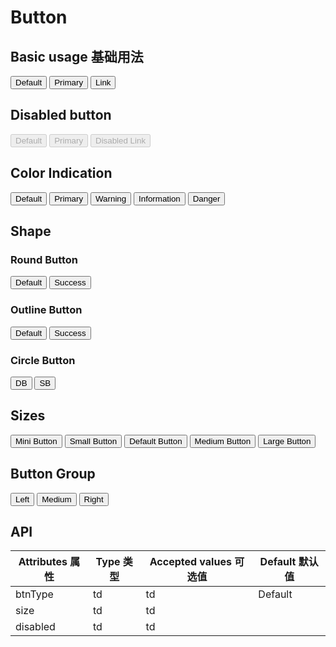 

<Meta title="Components 基础组件/01 - Button 按钮" component={Button} />

# Button

## Basic usage 基础用法

<Preview>
  <Button>Default</Button>
  <Button btnType="primary">Primary</Button>
  <Button btnType="link">Link</Button>
</Preview>

## Disabled button

<Preview>
  <Button disabled>Default</Button>
  <Button btnType="primary" disabled>
    Primary
  </Button>
  <Button btnType="link" disabled>
    Disabled Link
  </Button>
</Preview>

## Color Indication

<Preview>
  <Button>Default</Button>
  <Button btnType="primary">Primary</Button>
  <Button btnType="warning">Warning</Button>
  <Button btnType="info">Information</Button>
  <Button btnType="danger">Danger</Button>
</Preview>

## Shape

### Round Button

<Preview>
  <Button round>Default</Button>
  <Button btnType="primary" round>
    Success
  </Button>
</Preview>

### Outline Button

<Preview>
  <Button plain>Default</Button>
  <Button btnType="primary" plain>
    Success
  </Button>
</Preview>

### Circle Button

<Preview>
  <Button circle>DB</Button>
  <Button btnType="primary" circle>
    SB
  </Button>
</Preview>

## Sizes

<Preview>
  <Button btnType="primary" size="xs">
    Mini Button
  </Button>
  <Button btnType="primary" size="sm">
    Small Button
  </Button>
  <Button btnType="primary">Default Button</Button>
  <Button btnType="primary" size="md">
    Medium Button
  </Button>
  <Button btnType="primary" size="lg">
    Large Button
  </Button>
</Preview>

## Button Group

<Preview>
  <ButtonGroup>
    <Button btnType="primary">Left</Button>
    <Button btnType="primary">Medium</Button>
    <Button btnType="primary">Right</Button>
  </ButtonGroup>
</Preview>

## API

<Props />

| Attributes 属性 | Type 类型 | Accepted values 可选值 | Default 默认值 |
| --------------- | --------- | ---------------------- | -------------- |
| btnType         | td        | td                     | Default        |
| size            | td        | td                     |                |
| disabled        | td        | td                     |                |
